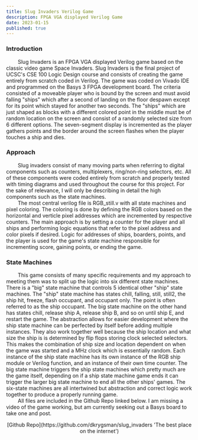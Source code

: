 ```yaml
---
title: Slug Invaders Verilog Game  
description: FPGA VGA displayed Verilog Game
date: 2023-01-15
published: true
---
```


### Introduction 

&nbsp;&nbsp;&nbsp;&nbsp;&nbsp;&nbsp;&nbsp;&nbsp;Slug Invaders is an FPGA VGA displayed Verilog game based on the classic video game Space Invaders. Slug Invaders is the final project of UCSC's CSE 100 Logic Design course and consists of creating the game entirely from scratch coded in Verilog. The game was coded on Vivado IDE and programmed on the Basys 3 FPGA development board. The criteria consisted of a moveable player who is bound by the screen and must avoid falling "ships" which after a second of landing on the floor despawn except for its point which stayed for another two seconds. The "ships" which are just shaped as blocks with a different colored point in the middle must be of random location on the screen and consist of a randomly selected size from 6 different options. The seven-segment display is incremented as the player gathers points and the border around the screen flashes when the player touches a ship and dies.

### Approach

&nbsp;&nbsp;&nbsp;&nbsp;&nbsp;&nbsp;&nbsp;&nbsp;Slug invaders consist of many moving parts when referring to digital components such as counters, multiplexers, ring/non-ring selectors, etc. All of these components were coded entirely from scratch and properly tested with timing diagrams and used throughout the course for this project. For the sake of relevance, I will only be describing in detail the high components such as the state machines.\
&nbsp;&nbsp;&nbsp;&nbsp;&nbsp;&nbsp;&nbsp;&nbsp;The most central verilog file is RGB_still.v with all state machines and pixel coloring. The coloring is done by defining the RGB colors based on the horizontal and verticle pixel addresses which are incremented by respective counters. The main approach is by setting a counter for the player and all ships and performing logic equations that refer to the pixel address and color pixels if desired. Logic for addresses of ships, boarders, points, and the player is used for the game's state machine responsible for incrementing score, gaining points, or ending the game. 
 
### State Machines

&nbsp;&nbsp;&nbsp;&nbsp;&nbsp;&nbsp;&nbsp;&nbsp;This game consists of many specific requirements and my approach to meeting them was to split up the logic into six different state machines. There is a "big" state machine that controls 5 identical other "ship" state machines. The "ship" state machine has states chill, falling, still, still2, the ship hit, freeze, flash occupant, and occupant only. The point is often referred to as the ship occupant. The big state machine on the other hand has states chill, release ship A, release ship B, and so on until ship E, and restart the game. The abstraction allows for easier development where the ship state machine can be perfected by itself before adding multiple instances. They also work together well because the ship location and what size the ship is is determined by flip flops storing clock selected selectors. This makes the combination of ship size and location dependent on when the game was started and a MHz clock which is essentially random. Each instance of the ship state machine has its own instance of the RGB ship module or Verilog function, and an instance of their own time counter. The big state machine triggers the ship state machines which pretty much are the game itself, depending on if a ship state machine game ends it can trigger the larger big state machine to end all the other ships' games. The six-state machines are all intertwined but abstraction and correct logic work together to produce a properly running game.\
&nbsp;&nbsp;&nbsp;&nbsp;&nbsp;&nbsp;&nbsp;&nbsp;All files are included in the Github Repo linked below. I am missing a video of the game working, but am currently seeking out a Basys board to take one and post.


<p align="center">
    [Github Repo](https://github.com/dkrygsman/slug_invaders 'The best place on the internet')
</p>